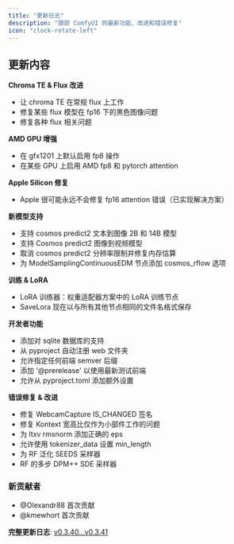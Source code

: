```yaml
---
title: "更新日志"
description: "跟踪 ComfyUI 的最新功能、改进和错误修复"
icon: "clock-rotate-left"
---
```


<Update label="v0.3.41" description="2025年6月17日">

## 更新内容

**Chroma TE & Flux 改进**
- 让 chroma TE 在常规 flux 上工作
- 修复某些 flux 模型在 fp16 下的黑色图像问题
- 修复各种 flux 相关问题

**AMD GPU 增强**
- 在 gfx1201 上默认启用 fp8 操作
- 在某些 GPU 上启用 AMD fp8 和 pytorch attention

**Apple Silicon 修复**
- Apple 很可能永远不会修复 fp16 attention 错误（已实现解决方案）

**新模型支持**
- 支持 cosmos predict2 文本到图像 2B 和 14B 模型
- 支持 Cosmos predict2 图像到视频模型
- 取消 cosmos predict2 分辨率限制并修复内存估算
- 为 ModelSamplingContinuousEDM 节点添加 cosmos_rflow 选项

**训练 & LoRA**
- LoRA 训练器：权重适配器方案中的 LoRA 训练节点
- SaveLora 现在以与所有其他节点相同的文件名格式保存

**开发者功能**
- 添加对 sqlite 数据库的支持
- 从 pyproject 自动注册 web 文件夹
- 允许指定任何前端 semver 后缀
- 添加 '@prerelease' 以使用最新测试前端
- 允许从 pyproject.toml 添加额外设置

**错误修复 & 改进**
- 修复 WebcamCapture IS_CHANGED 签名
- 修复 Kontext 宽高比仅作为小部件工作的问题
- 为 ltxv rmsnorm 添加正确的 eps
- 允许使用 tokenizer_data 设置 min_length
- 为 RF 泛化 SEEDS 采样器
- RF 的多步 DPM++ SDE 采样器

### 新贡献者
- @Olexandr88 首次贡献
- @kmewhort 首次贡献

**完整更新日志**: [v0.3.40...v0.3.41](https://github.com/comfyanonymous/ComfyUI/compare/v0.3.40...v0.3.41)

</Update>

